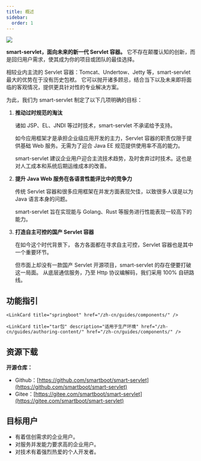 ```yaml
---
title: 概述
sidebar:
  order: 1
---
```


![](/smart-servlet/smart-servlet.svg)

**smart-servlet，面向未来的新一代 Servlet 容器。**
它不存在颠覆认知的创新，而是回归用户需求，使其成为你的项目或团队的最佳选择。

相较业内主流的 Servlet 容器：Tomcat、Undertow、Jetty 等，smart-servlet 最大的优势在于没有历史包袱。
它可以抛开诸多顾忌，结合当下以及未来即将面临的客观情况，提供更具针对性的专业解决方案。

为此，我们为 smart-servlet 制定了以下几项明确的目标：
1. **推动过时规范的淘汰**

    诸如 JSP、EL、JNDI 等过时技术，smart-servlet 不承诺给予支持。

    如今应用框架才是承担企业级应用开发的主力，Servlet 容器的职责仅限于提供基础 Web 服务。无需为了迎合 Java EE 规范提供使用率不高的能力。

    smart-servlet 建议企业用户迎合主流技术趋势，及时舍弃过时技术。这也是对人工成本和系统后期运维成本的改善。

2. **提升 Java Web 服务在各语言性能评比中的竞争力**

    传统 Servlet 容器和很多应用框架在并发方面表现欠佳，以致很多人误是以为 Java 语言本身的问题。

    smart-servlet 旨在实现能与 Golang、Rust 等服务进行性能表现一较高下的能力。

3. **打造自主可控的国产 Servlet 容器**

     在如今这个时代背景下， 各方各面都在寻求自主可控，Servlet 容器也是其中一个重要环节。

     但市面上却没有一款国产 Servlet 开源项目，smart-servlet 的存在便要打破这一局面。
     从底层通信服务，乃至 Http 协议编解码，我们采用 100% 自研路线。


## 功能指引
<CardGrid>
    <LinkCard title="maven 插件" description="适用于本地开发环境，类似 tomcat-maven-plugin 的使用方式"
              href="/zh-cn/guides/authoring-content/"/>

    <LinkCard title="springboot" href="/zh-cn/guides/components/" />

    <LinkCard title="tar包" description="适用于生产环境" href="/zh-cn/guides/authoring-content/" href="/zh-cn/guides/components/" />
</CardGrid>

##  资源下载
<CardGrid>
    <LinkCard title="Servlet 4.0" description="适配JDK8、Springboot 2.x" href="/zh-cn/guides/authoring-content/" />
    <LinkCard title="Servlet 6.1" description="适配JDK21、Springboot 3.x" href="/zh-cn/guides/components/" />
</CardGrid>



**开源仓库：**

- Github：[https://github.com/smartboot/smart-servlet](https://github.com/smartboot/smart-servlet)
- Gitee：[https://gitee.com/smartboot/smart-servlet](https://gitee.com/smartboot/smart-servlet)


## 目标用户
- 有着信创需求的企业用户。
- 对服务并发能力要求高的企业用户。
- 对技术有着强烈热爱的个人开发者。